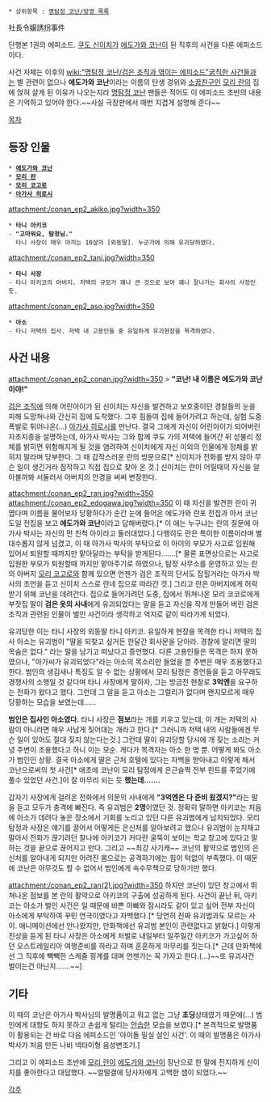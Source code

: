  * 상위항목 : [[명탐정 코난/방영 목록]]

社長令嬢誘拐事件

단행본 1권의 에피소드. [[쿠도 신이치]]가 [[에도가와 코난]]이 된 직후의 사건을 다룬 에피소드이다. 

사건 자체는 이후의 [[wiki:"명탐정 코난/검은 조직과 엮이는 에피소드"굵직한 사건]]들과는 별 관련이 없으나 '''에도가와 코난'''이라는 이름의 탄생 경위와 [[소꿉친구]]인 [[모리 란]]의 집에 얹혀 살게 된 이유가 나오는지라 [[명탐정 코난]]  팬들은 적어도 이 에피소드 초반의 내용은 기억하고 있어야 한다.~~사실 극장판에서 매번 지겹게 설명해 준다~~   

[[목차]]

== 등장 인물 ==
 * '''[[에도가와 코난]]'''
 * '''[[모리 란]]'''
 * '''[[모리 코고로]]'''
 * '''[[아가사 히로시]]'''

attachment:/conan_ep2_akiko.jpg?width=350
 * '''타니 아키코'''
 - '''"고마워요, 탐정님."'''
   타니 사장이 매우 아끼는 10살의 [외동딸]. 누군가에 의해 유괴당하였다.

attachment:/conan_ep2_tani.jpg?width=350
 * '''타니 사장'''
 - 타니 아키코의 아버지. 저택의 규모가 꽤나 큰 것으로 보아 꽤나 잘나가는 회사의 사장인듯.

attachment:/conan_ep2_aso.jpg?width=350
 * '''아소'''
 - 타니 저택의 집사. 저택 내 고용인들 중 유일하게 유괴현장을 목격하였다.

== 사건 내용 ==
attachment:/conan_ep2_conan.jpg?width=350
> '''"코난! 내 이름은 에도가와 코난이야!"'''

[[검은 조직]]에 의해 어린아이가 된 신이치는 자신을 발견하고 보호중이던 경찰들의 눈을 피해 도망쳐나와 간신히 집에 도착했다. 그후 힘들여 집에 들어가려고 하는데, 실험 도중 폭발로 튀어나온(…) [[아가사 히로시]]를 만난다. 결국 그에게 자신이 어린아이가 되어버린 자초지종을 설명하는데, 아가사 박사는 그와 함께 쿠도 가의 저택에 들어간 뒤 섣불리 정체를 밝히면 위험해지게 될 것을 염려하여 신이치에게 자신 이외의 인물에게 정체를 밝히지 말라며 당부한다. 그 때 갑작스러운 란의 방문으로[* 신이치가 전화를 받지 않아 무슨 일이 생긴거라 짐작하고 직접 집으로 찾아 온 것.] 신이치는 란이 어릴때의 자신을 알아볼까봐 서둘러서 아버지의 안경을 써써 변장한다.

attachment:/conan_ep2_ran.jpg?width=350 attachment:/conan_ep2_edogawa.jpg?width=350
이 때 자신을 발견한 란이 귀엽다며 이름을 물어보자 당황하다가 순간 눈에 들어온 에도가와 란포 전집과 아서 코난 도일 전집을 보고 '''에도가와 코난'''이라고 답해버렸다.[* 이 애는 누구냐는 란의 질문에 아가사 박사는 자신의 먼 친척 아이라고 둘러대었다.] 다행히도 란은 특이한 이름이라며 별 대수롭지 않게 넘겼고, 이 때 아가사 박사의 부탁으로 이 아이의 부모가 사고로 입원해 있어서 퇴원할 때까지만 맡아달라는 부탁을 받게된다…….[* 물론 표면상으로는 사고로 입원한 부모가 퇴원할때 까지만 맡아주기로 하였으나, 탐정 사무소를 운영하고 있는 란의 아버지 [[모리 코고로]]와 함께 있으면 언젠가 검은 조직의 단서도 잡힐거라는 아가사 박사의 조언을 듣고 신이치 스스로 란네 집으로 따라간 것.] 그리고 란은 아버지에게 허락받기 위해 코난을 데려간다. 집으로 들어가려던 도중, 집에서 뛰쳐나온 모리 코코로에게 부잣집 딸이 '''검은 옷의 사내'''에게 유괴되었다는 말을 듣고 자신을 작게 만들어 버린 검은 조직과 관련된 인물이 벌인 사건이라 생각하고 억지로 같이 따라가게 되었다.

유괴당한 이는 타니 사장의 외동딸 타니 아키코. 유일하게 현장을 목격한 타니 저택의 집사 아소는 유괴범이 "딸을 되찾고 싶거든 한달간 회사문을 닫아라. 경찰에 알리면 딸의 목숨은 없다." 라는 말을 남기고 떠났다고 증언했다. 다른 고용인들은 목격은 하지 못하였으나, "아가씨가 유괴되었다"라는 아소의 목소리만 들었을 뿐 주변은 매우 조용했다고 한다. 범인의 생김새나 특징도 알 수 없는 상황에서 모리 탐정은 증언들을 듣고 아무래도 경쟁사의 소행일 것 같다며 타니 사장에게 말하자, 그는 방금전 현찰로 '''3억엔'''을 요구하는 전화가 왔다고 했다. 그런데 그 말을 듣고 아소는 그럴리가 없다며 왠지모르게 매우 당황하는 모습을 보였는데……

'''범인은 집사인 아소였다.''' 타니 사장은 '''점보'''라는 개를 키우고 있는데, 이 개는 저택의 사람이 아니라면 매우 사납게 짖어대는 개라고 한다.[* 그러니까 저택 내의 사람들에겐 무슨 일이 있어도 절대 짖지 않는다는것.] 그런데 딸이 유괴당할 당시에 개 짖는 소리는 커녕 주변이 조용했다고 하니 이는 모순. 게다가 목격자는 아소 한 명 뿐. 어떻게 봐도 아소가 범인인 상황. 결국 아소에게 딸은 근처 호텔에 있다는 자백을 받아내고 이렇게 해서 코난으로써의 첫 사건[* 애초에 코난이 모리 탐정에게 은근슬쩍 전부 힌트를 주었기에 풀수 있었던 사건.]이 잘 마무리 되는 듯 '''했는데…….'''

갑자기 사장에게 걸려온 전화에서 의문의 사내에게 '''"3억엔은 다 준비 됬겠지?"'''라는 말을 듣고 모두가 충격에 빠진다. 즉 유괴범은 '''2명'''이였던 것. 정확히 말하면 아키코는 처음에 아소가 데려다 놓은 장소에서 기회를 노리고 있던 다른 유괴범에게 납치되었다. 모리 탐정과 사장은 얘기를 끌어서 어떻게든 은신처를 알아보려고 했으나 유괴범이 눈치채고 말아서 전화가 끊기려던 찰나에 아키코가 커다란 굴뚝이 보이는 학교 창고에 있다고 말하는 것을 끝으로 끊어지고 만다. 그리고 ~~최강 사기캐~~ 코난의 활약으로 범인의 은신처를 알아내게 되지만 어려진 몸으로는 공격하기에는 힘이 턱없이 부족했다. 이 때문에 코난은 아무것도 할 수 없어서 범인에게 속수무책으로 당하기만 했다.

attachment:/conan_ep2_ran(2).jpg?width=350
하지만 코난이 있던 창고에서 뛰쳐나온 점보를 본 란의 활약으로 아키코의 구출에 성공하게 된다. 사건이 끝난 뒤, 아키코는 아소가 벌인 사건은 일 때문에 바쁜 아빠와 잠시라도 같이 있고 싶어 전부 자신이 아소에게 부탁하여 꾸민 연극이였다고 자백했다.[* 당연히 진짜 유괴범과도 모르는 사이. 애니메이션에선 안나왔지만, 만화책에선 유괴범 본인이 관련없다고 밝혔다.] 이렇게 진상을 듣게 된 타니 사장은 아소에게 처벌로 내일부터 일주일간 아키코가 가고싶어 하던 오스트레일리아 여행준비를 하라고 하며 훈훈하게 마무리를 짓는다.[* 근데 만화책에선 그 직후에 빽빽한 스케줄 핑계를 대며 언젠가는 꼭 가자고 한다.(…)~~또 유괴사건 벌이는건 아닌지…….~~]  
        
== 기타 ==
이 때의 코난은 아가사 박사님의 발명품이고 뭐고 없는 그냥 '''초딩'''상태였기 때문에(…) 범인에게 대항도 하지 못하고 손쉽게 털리는 [[안습]]한 모습을 보였다.[* 본격적으로 발명품이 활용되는 건 바로 다음 에피소드인 '아이돌 밀실 살인 사건'. 이 때의 발명품은 아가사 박사가 처음 만든 나비 넥타이형 음성변조기.]

그리고 이 에피소드 초반에 [[모리 란]]이 [[에도가와 코난]]이 장난으로 한 말에 진지하게 신이치를 좋아한다고 대답했다. ~~얼떨결에 당사자에게 고백한 셈이 되었다.~~

[[각주]]
